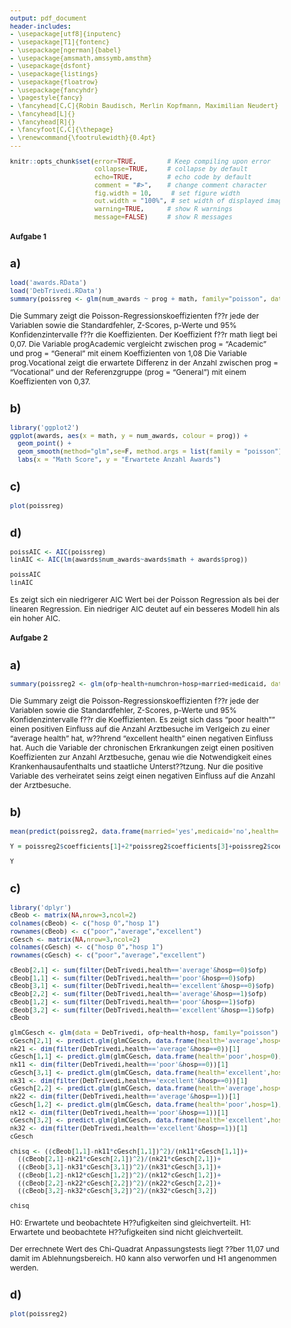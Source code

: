 ```yaml
---
output: pdf_document
header-includes: 
- \usepackage[utf8]{inputenc}
- \usepackage[T1]{fontenc}
- \usepackage[ngerman]{babel}
- \usepackage{amsmath,amssymb,amsthm}
- \usepackage{dsfont}
- \usepackage{listings}
- \usepackage{floatrow}
- \usepackage{fancyhdr}
- \pagestyle{fancy}
- \fancyhead[C,C]{Robin Baudisch, Merlin Kopfmann, Maximilian Neudert}
- \fancyhead[L]{}
- \fancyhead[R]{}
- \fancyfoot[C,C]{\thepage}
- \renewcommand{\footrulewidth}{0.4pt}
---
```


<style type="text/css">
body{
  font-size: 12px;
}
h1 {
  font-size: 18px;
}
h1 {
  font-size: 14px;
}
h1 {
  font-size: 12px;
}
</style>

```r
knitr::opts_chunk$set(error=TRUE,        # Keep compiling upon error
                      collapse=TRUE,     # collapse by default
                      echo=TRUE,         # echo code by default
                      comment = "#>",    # change comment character
                      fig.width = 10,     # set figure width
                      out.width = "100%", # set width of displayed images
                      warning=TRUE,      # show R warnings
                      message=FALSE)     # show R messages
```

<!---** Hochschule Darmstadt | Studiengang Data Science | Sommersemester 2019 **--->

# Aufgabe 1

## a)

```r
load('awards.RData')
load('DebTrivedi.RData')
summary(poissreg <- glm(num_awards ~ prog + math, family="poisson", data=awards))
```
Die Summary zeigt die Poisson-Regressionskoeffizienten f??r jede der Variablen sowie die Standardfehler, Z-Scores, p-Werte und 95% Konfidenzintervalle f??r die Koeffizienten. 
Der Koeffizient f??r math liegt bei 0,07. Die Variable progAcademic vergleicht zwischen prog = "Academic" und prog = "General" mit einem Koeffizienten von 1,08 Die Variable prog.Vocational zeigt die erwartete Differenz in der Anzahl zwischen prog = "Vocational" und der Referenzgruppe (prog = "General") mit einem Koeffizienten von 0,37.

## b)

```r
library('ggplot2')
ggplot(awards, aes(x = math, y = num_awards, colour = prog)) +
  geom_point() +
  geom_smooth(method="glm",se=F, method.args = list(family = "poisson"))+
  labs(x = "Math Score", y = "Erwartete Anzahl Awards")

```

## c)

```r
plot(poissreg)
```

## d)

```r
poissAIC <- AIC(poissreg)
linAIC <- AIC(lm(awards$num_awards~awards$math + awards$prog))

poissAIC
linAIC
```
Es zeigt sich ein niedrigerer AIC Wert bei der Poisson Regression als bei der linearen Regression. Ein niedriger AIC deutet auf ein besseres Modell hin als ein hoher AIC.

# Aufgabe 2

## a)

```r
summary(poissreg2 <- glm(ofp~health+numchron+hosp+married+medicaid, data=DebTrivedi))
```

Die Summary zeigt die Poisson-Regressionskoeffizienten f??r jede der Variablen sowie die Standardfehler, Z-Scores, p-Werte und 95% Konfidenzintervalle f??r die Koeffizienten. Es zeigt sich dass "poor health"" einen positiven Einfluss auf die Anzahl Arztbesuche im Verlgeich zu einer "average health" hat, w??hrend "excellent health" einen negativen Einfluss hat. Auch die Variable der chronischen Erkrankungen zeigt einen positiven Koeffizienten zur Anzahl Arztbesuche, genau wie die Notwendigkeit eines Krankenhausaufenthalts und staatliche Unterst??tzung. Nur die positive Variable des verheiratet seins zeigt einen negativen Einfluss auf die Anzahl der Arztbesuche.

## b)

```r
mean(predict(poissreg2, data.frame(married='yes',medicaid='no',health='average',numchron=2, hosp=0)))

Y = poissreg2$coefficients[1]+2*poissreg2$coefficients[3]+poissreg2$coefficients[5]+poissreg2$coefficients[2]

Y
```

## c)

```r
library('dplyr')
cBeob <- matrix(NA,nrow=3,ncol=2)
colnames(cBeob) <- c("hosp 0","hosp 1")
rownames(cBeob) <- c("poor","average","excellent")
cGesch <- matrix(NA,nrow=3,ncol=2)
colnames(cGesch) <- c("hosp 0","hosp 1")
rownames(cGesch) <- c("poor","average","excellent")

cBeob[2,1] <- sum(filter(DebTrivedi,health=='average'&hosp==0)$ofp)
cBeob[1,1] <- sum(filter(DebTrivedi,health=='poor'&hosp==0)$ofp)
cBeob[3,1] <- sum(filter(DebTrivedi,health=='excellent'&hosp==0)$ofp)
cBeob[2,2] <- sum(filter(DebTrivedi,health=='average'&hosp==1)$ofp)
cBeob[1,2] <- sum(filter(DebTrivedi,health=='poor'&hosp==1)$ofp)
cBeob[3,2] <- sum(filter(DebTrivedi,health=='excellent'&hosp==1)$ofp)
cBeob

glmCGesch <- glm(data = DebTrivedi, ofp~health+hosp, family="poisson")
cGesch[2,1] <- predict.glm(glmCGesch, data.frame(health='average',hosp=0),type='response')
nk21 <- dim(filter(DebTrivedi,health=='average'&hosp==0))[1]
cGesch[1,1] <- predict.glm(glmCGesch, data.frame(health='poor',hosp=0),type='response')
nk11 <- dim(filter(DebTrivedi,health=='poor'&hosp==0))[1]
cGesch[3,1] <- predict.glm(glmCGesch, data.frame(health='excellent',hosp=0),type='response')
nk31 <- dim(filter(DebTrivedi,health=='excellent'&hosp==0))[1]
cGesch[2,2] <- predict.glm(glmCGesch, data.frame(health='average',hosp=1),type='response')
nk22 <- dim(filter(DebTrivedi,health=='average'&hosp==1))[1]
cGesch[1,2] <- predict.glm(glmCGesch, data.frame(health='poor',hosp=1),type='response')
nk12 <- dim(filter(DebTrivedi,health=='poor'&hosp==1))[1]
cGesch[3,2] <- predict.glm(glmCGesch, data.frame(health='excellent',hosp=1),type='response')
nk32 <- dim(filter(DebTrivedi,health=='excellent'&hosp==1))[1]
cGesch

chisq <- ((cBeob[1,1]-nk11*cGesch[1,1])^2)/(nk11*cGesch[1,1])+
  ((cBeob[2,1]-nk21*cGesch[2,1])^2)/(nk21*cGesch[2,1])+
  ((cBeob[3,1]-nk31*cGesch[3,1])^2)/(nk31*cGesch[3,1])+
  ((cBeob[1,2]-nk12*cGesch[1,2])^2)/(nk12*cGesch[1,2])+
  ((cBeob[2,2]-nk22*cGesch[2,2])^2)/(nk22*cGesch[2,2])+
  ((cBeob[3,2]-nk32*cGesch[3,2])^2)/(nk32*cGesch[3,2])

chisq
```

H0: Erwartete und beobachtete H??ufigkeiten sind gleichverteilt.
H1: Erwartete und beobachtete H??ufigkeiten sind nicht gleichverteilt.

Der errechnete Wert des Chi-Quadrat Anpassungstests liegt ??ber 11,07 und damit im Ablehnungsbereich. H0 kann also verworfen und H1 angenommen werden.

## d)

```r
plot(poissreg2)
```